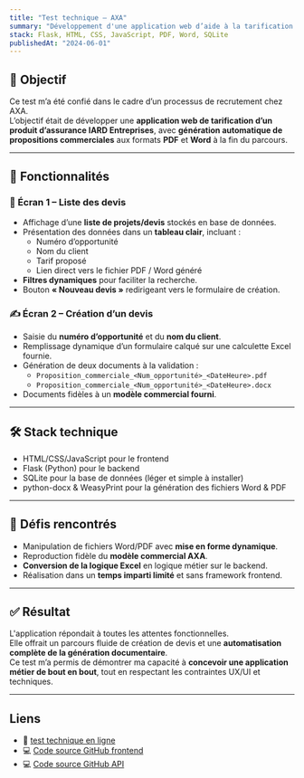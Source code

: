 ```yaml
---
title: "Test technique – AXA"
summary: "Développement d'une application web d’aide à la tarification d’un produit d’assurance IARD pour les entreprises."
stack: Flask, HTML, CSS, JavaScript, PDF, Word, SQLite
publishedAt: "2024-06-01"
---
```


## 🎯 Objectif

Ce test m’a été confié dans le cadre d’un processus de recrutement chez AXA.  
L’objectif était de développer une **application web de tarification d’un produit d’assurance IARD Entreprises**, avec **génération automatique de propositions commerciales** aux formats **PDF** et **Word** à la fin du parcours.

---

## 🧱 Fonctionnalités

### 🧾 Écran 1 – Liste des devis

- Affichage d’une **liste de projets/devis** stockés en base de données.
- Présentation des données dans un **tableau clair**, incluant :
  - Numéro d’opportunité
  - Nom du client
  - Tarif proposé
  - Lien direct vers le fichier PDF / Word généré
- **Filtres dynamiques** pour faciliter la recherche.
- Bouton **« Nouveau devis »** redirigeant vers le formulaire de création.

### ✍️ Écran 2 – Création d’un devis

- Saisie du **numéro d’opportunité** et du **nom du client**.
- Remplissage dynamique d’un formulaire calqué sur une calculette Excel fournie.
- Génération de deux documents à la validation :
  - `Proposition_commerciale_<Num_opportunité>_<DateHeure>.pdf`
  - `Proposition_commerciale_<Num_opportunité>_<DateHeure>.docx`
- Documents fidèles à un **modèle commercial fourni**.

---

## 🛠️ Stack technique

- HTML/CSS/JavaScript pour le frontend
- Flask (Python) pour le backend
- SQLite pour la base de données (léger et simple à installer)
- python-docx & WeasyPrint pour la génération des fichiers Word & PDF

---

## 🤔 Défis rencontrés

- Manipulation de fichiers Word/PDF avec **mise en forme dynamique**.
- Reproduction fidèle du **modèle commercial AXA**.
- **Conversion de la logique Excel** en logique métier sur le backend.
- Réalisation dans un **temps imparti limité** et sans framework frontend.

---

## ✅ Résultat

L'application répondait à toutes les attentes fonctionnelles.  
Elle offrait un parcours fluide de création de devis et une **automatisation complète de la génération documentaire**.  
Ce test m’a permis de démontrer ma capacité à **concevoir une application métier de bout en bout**, tout en respectant les contraintes UX/UI et techniques.

---

## Liens

- 🔗 [test technique en ligne](https://ryodes.github.io/test-technique-axa-frontend//)
- 💻 [Code source GitHub frontend](https://github.com/ryodes/test-technique-axa-frontend)
- 💻 [Code source GitHub API](https://github.com/ryodes/test-technique-axa-api)
